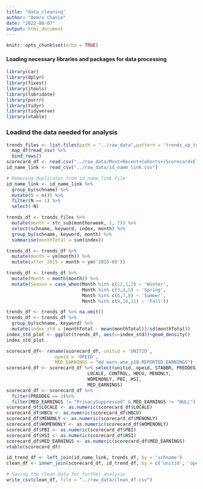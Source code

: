 ```yaml
---
title: "data_cleaning"
author: "Aemro Chanie"
date: "2022-08-07"
output: html_document
---
```


```r
knitr::opts_chunk$set(echo = TRUE)
```


#### Loading necessary libraries and packages for data processing 
```r
library(car)
library(dplyr)
library(fixest)
library(jtools)
library(lubridate)
library(purrr)
library(tidyr)
library(tidyverse)
library(vtable)
```

### Loadind the data needed for analysis 

```r

trends_files <- list.files(path = "../raw_data",pattern = 'trends_up_to', full.names = TRUE) %>%
  map_df(read_csv) %>%
  bind_rows()
scorecard_df <- read.csv("../raw_data/Most+Recent+Cohorts+(Scorecard+Elements).csv")
id_name_link <- read_csv("../raw_data/id_name_link.csv")
```

```r
# Removing duplicates from id_name_link file
id_name_link <- id_name_link %>%
  group_by(schname) %>%
  mutate(N = n()) %>%
  filter(N == 1) %>% 
  select(-N)

```

```r
trends_df <- trends_files %>%
  mutate(month = str_sub(monthorweek, 1, 7)) %>%
  select(schname, keyword, index, month) %>%
  group_by(schname, keyword, month) %>%
  summarise(monthTotal = sum(index))
```

```r
trends_df <- trends_df %>%
  mutate(month = ym(month)) %>%
  mutate(after_2015 = month > ym('2015-09'))
```

```r
trends_df <- trends_df %>%
  mutate(Month = month(month)) %>%
  mutate(Season = case_when(Month %in% c(12,1,2) ~ 'Winter',
                            Month %in% c(3,4,5) ~ 'Spring', 
                            Month %in% c(6,7,8) ~ 'Summer',
                            Month %in% c(9,10,11) ~ 'Fall'))
```

```r
trends_df <- trends_df %>% na.omit()
trends_df <- trends_df %>%
  group_by(schname, keyword) %>%
  mutate(index_std = (monthTotal - mean(monthTotal))/sd(monthTotal))
index_std_plot <- ggplot(trends_df, aes(x=index_std))+geom_density()
index_std_plot
```

```r
scorecard_df<- rename(scorecard_df, unitid = 'UNITID', 
                  opeid = 'OPEID', 
                  MED_EARNINGS = "md_earn_wne_p10.REPORTED.EARNINGS")
scorecard_df <- scorecard_df %>% select(unitid, opeid, STABBR, PREDDEG,
                              LOCALE, CONTROL, HBCU, MENONLY,
                              WOMENONLY, PBI, HSI,
                              MED_EARNINGS)
scorecard_df <- scorecard_df %>%
  filter(PREDDEG == 3)%>%
  filter(MED_EARNINGS != "PrivacySuppressed" & MED_EARNINGS != "NULL")
scorecard_df$LOCALE <- as.numeric(scorecard_df$LOCALE)
scorecard_df$HBCU <- as.numeric(scorecard_df$HBCU)
scorecard_df$MENONLY <- as.numeric(scorecard_df$MENONLY)
scorecard_df$WOMENONLY <- as.numeric(scorecard_df$WOMENONLY)
scorecard_df$PBI <- as.numeric(scorecard_df$PBI)
scorecard_df$HSI <- as.numeric(scorecard_df$HSI)
scorecard_df$MED_EARNINGS <- as.numeric(scorecard_df$MED_EARNINGS)
vtable(scorecard_df)
```

```r
id_trend_df <- left_join(id_name_link, trends_df, by = 'schname')
clean_df <- inner_join(scorecard_df, id_trend_df, by = c('unitid', 'opeid'))
```

```r

# Saving the clean data for further analysis 
write_csv(clean_df, file = "../raw_data/clean_df.csv")
```

